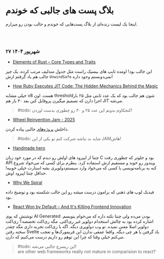 # بلاگ پست های جالبی که خوندم

اینجا یک لیست زنده‌ای از بلاگ پست‌هایی که خوندم و جالب بودن رو میزارم.

<br />
<br />

### ۲۷ شهریور ۱۴۰۴

- [Elements of Rust – Core Types and Traits](https://rustcurious.com/elements/)

این جالب بود! اومده تایپ های بیسیک راست مثل جدول مندلیف مرتب کرده. یک چیز جالب هم یاد گرفتم ازش
`UnwindSafe` نمی‌دونستم وجود داره!

- [How Ruby Executes JIT Code: The Hidden Mechanics Behind the Magic](https://railsatscale.com/2025-09-08-how-ruby-executes-jit-code-the-hidden-mechanics-behind-the-magic/)

خیلی مشابه v8 هست. اون thresholdشون هم جالب بود که یک عدد ثابتی مثل ۲۵ بار اجرا دارن که تصمیم میگیرن پروفایل کنن
بعد ۳۰ بار هم JIT می‌شه.

> #todo: کنجکاوم بدونم این عدد ۲۵ و ۳۰ رو چطوری بدست اوردن!

- [Wheel Reinvention Jam - 2025](https://handmade.network/jam/wheel-reinvention-2025)

داخلش [پروژه‌های](https://handmade.network/projects) جالبی پیاده کردن.

> #todo: شاید بد نباشه شرکت کنم تو یکی از این JAMهاش!

- [Handmade hero](https://guide.handmadehero.org/)

چنتا از اپیزود های اولش رو دیدم که در مورد خود زبان C بود و جلوتر که چطوری رفت API ویندوز رو خوند
و مستقیم ازش استفاده کرد. بنظرم برای کسی که می‌خواد شروع کنه به برنامه‌نویسی یا کسی که می‌خواد وارد سیستم‌دولوپری بشه استارت خیلی خوبیه!
حداقل چنتا اپیزود اوش.

- [Why We Spiral](https://behavioralscientist.org/why-we-spiral/)

فیدبک لوپ های ذهنی که برامون درست میشه رو این جالب شکسته بود و توضیح داده بود.

- [React Won by Default – And It's Killing Frontend Innovation](https://www.lorenstew.art/blog/react-won-by-default/)

نوشتش که بوی AI Generated بودن می‌ده ولی چنتا نکته داره که می‌خوام بنویسم.
اشاره کرده بود به چالش استخدام دولوپر غیر ری‌اکتی. مگه ری‌اکت تخصصه؟ ری‌اکت دولوپر اصلا معنی نمیده. تو وب دولوپری دیگه.
اگه با ری‌اکت تجربه داری مگه چقدر سخته رفتن Svelte یاد گرفتن یا هر چی دیگه.
واقعا عمقی ندارن این فریمورک‌ها و تعجب می‌کنم خیلی وقتا که چرا این توهم رو داریم درست می‌کنیم که دارن.

> #todo: این ریسرچ جالبی می‌شه! <br/>
> are other web frameworks really not mature in comparision to react?
